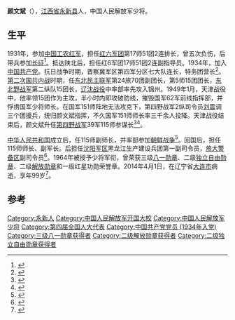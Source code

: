 '''颜文斌'''（{{bd|1917年||2014年|4月1日|catIdx=Yan}}），[[江西省|江西省]][[永新县|永新县]]人，中国人民解放军少将。

== 生平 ==
1931年，参加[[中国工农红军|中国工农红军]]，担任[[红六军团|红六军团]]第17师51团2连排长，曾五次负伤，后带兵参加[[长征|长征]]<ref>{{cite book|author1=张西庭|title=特殊材料制成的人|date=2010年1月|publisher=济南：黄河出版社|isbn=978-7-5460-0127-2|pages=51-52|accessdate=2016-03-11}}</ref>。抵达陕北后，担任红6军团17师51团2连副指导员。1934年，加入[[中国共产党|中国共产党]]。抗日战争时期，晋察冀军区第四军分区七大队连长，特务团营长<ref>{{cite news|author1=吴东峰|title=脱手斩得小楼兰——开国将军抗日战争口述笔记|url=http://politics.people.com.cn/n/2015/0821/c1001-27497738-4.html|accessdate=2016-03-11|agency=人民网}}</ref>。[[第二次国共内战|第二次国共内战]]时期，任[[东北民主联军|东北民主联军]]第24旅70团副团长，第5师15团团长，[[东北野战军|东北野战军]]第二纵队15团长，[[辽沈战役|辽沈战役]]中率部率先攻入锦州。1949年1月，天津战役中，他率领15团作为主攻，半小时内即攻破防线，摧毁国军62军前线指挥部，并俘虏国军少将师长。在国军151师阵地无法攻克下，第四野战军2纵司令员[[刘震|刘震]]调三个团援兵，统归颜文斌指挥，不久国军151师师长率三千余人投降。天津战役结束后，颜文斌升任[[第四野战军|第四野战军]]39军115师参谋长<ref>{{cite news|title=开国将领断臂独腿者10余人 其中9人来自何部队|url=http://news.ifeng.com/a/20150907/44596776_0.shtml|accessdate=2016-03-11|agency=凤凰网}}</ref><ref>{{cite book|author1=汤少云|editor=中国人民解放军军事科学院军事百科部编|title=开国将帅|date=2005年4月|publisher=太原：山西人民出版社 ,|isbn=7-203-05207-9|pages=864|accessdate=2016-03-11}}</ref>。

[[中华人民共和国|中华人民共和国]]成立后，任115师副师长，并率部参加[[朝鲜战争|朝鲜战争]]<ref>{{cite news|title=敢死队队长颜文斌|url=http://news.ifeng.com/a/20150126/43017974_0.shtml|accessdate=2016-03-11|agency=北京日报}}</ref>。回国后，担任115师师长、副军长。后担任[[沈阳军区|沈阳军区]]黑龙江生产建设兵团第一副司令员，[[旅大警备区|旅大警备区]]副司令员<ref>{{cite book|author1=陈阜东|editor=吉安市地方志办公室|title=吉安人物|date=2004年4月|publisher=北京：方志出版社|isbn=7-80192-171-2|pages=319|accessdate=2016-03-11}}</ref>。1964年被授予少将军衔，曾荣获三级[[八一勋章_(1955年)|八一勋章]]、二级[[独立自由勋章|独立自由勋章]]、二级[[解放勋章|解放勋章]]和一级红星功勋荣誉章。2014年4月1日，在辽宁省[[大连市|大连市]]病逝，享年99岁<ref>{{cite news|title=颜文斌同志逝世|url=http://news.xinhuanet.com/politics/2014-12/18/c_1113692687.htm|accessdate=2016-03-11|agency=新华网|deadurl=yes|archiveurl=https://web.archive.org/web/20151004190119/http://news.xinhuanet.com/politics/2014-12/18/c_1113692687.htm|archivedate=2015-10-04}}</ref>。

==参考==
{{Reflist}}

{{DEFAULTSORT:yan wenbin}}
[[Category:永新人|Category:永新人]]
[[Category:中国人民解放军开国大校|Category:中国人民解放军开国大校]]
[[Category:中国人民解放军少将|Category:中国人民解放军少将]]
[[Category:第四届全国人大代表|Category:第四届全国人大代表]]
[[Category:中国共产党党员_(1934年入党)|Category:中国共产党党员 (1934年入党)]]
[[Category:三级八一勋章获得者|Category:三级八一勋章获得者]]
[[Category:二级解放勋章获得者|Category:二级解放勋章获得者]]
[[Category:二级独立自由勋章获得者|Category:二级独立自由勋章获得者]]